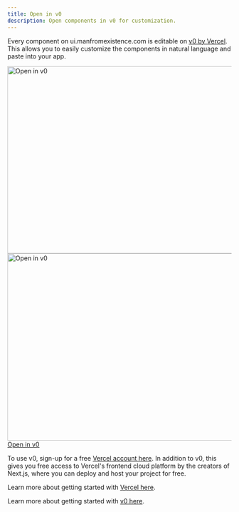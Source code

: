 ```yaml
---
title: Open in v0
description: Open components in v0 for customization.
---
```


Every component on ui.manfromexistence.com is editable on [v0 by Vercel](https://v0.dev). This allows you to easily customize the components in natural language and paste into your app.

<a href="https://vercel.com/signup?utm_source=shad&utm_medium=web&utm_campaign=docs_cta_signup">
  <Image
    src="/images/open-in-v0.png"
    width="716"
    height="420"
    alt="Open in v0"
    className="border dark:hidden shadow-sm rounded-lg overflow-hidden mt-6 w-full"
  />
  <Image
    src="/images/open-in-v0-dark.png"
    width="716"
    height="420"
    alt="Open in v0"
    className="border hidden dark:block shadow-sm rounded-lg overflow-hidden mt-6 w-full"
  />
  <span class="sr-only">Open in v0</span>
</a>

To use v0, sign-up for a free [Vercel account here](https://vercel.com/signup?utm_source=shad&utm_medium=web&utm_campaign=docs_cta_signup). In addition to v0, this gives you free access to Vercel's frontend cloud platform by the creators of Next.js, where you can deploy and host your project for free.

Learn more about getting started with [Vercel here](https://vercel.com/docs/getting-started-with-vercel?utm_source=manfromexistence_site&utm_medium=web&utm_campaign=docs_cta_about_vercel).

Learn more about getting started with [v0 here](https://v0.dev/faq).
